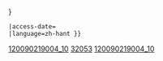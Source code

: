 {{cite journal
 |url=http://shell.sinica.edu.tw/chinese/documentquery_c.php?No=120090219004_10
 |author=[[陳景林]]
 |year=2006
 |title=<東北角蚊子坑的貝類目錄>補遺
 |journal=[[貝友]] |publisher=[[中華民國貝類學會]]
 |volume=32
 |pages={{{pages|{{{page|53-59}}}}}}
 |access-date={{{access-date|2018-11-09}}}
 |language=zh-hant }}
<includeonly>
[[Category:台灣貝類資料庫參考文獻|120090219004_10]]
</includeonly><noinclude>
[[Category:貝友|32053]]
[[Category:台灣貝類資料庫參考文獻|120090219004_10]]
</noinclude>